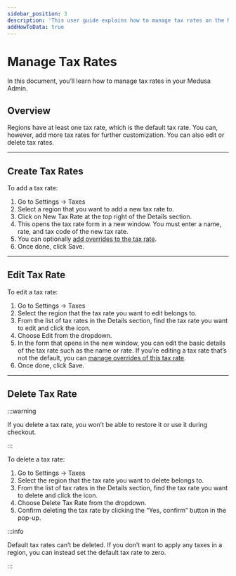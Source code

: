 ---
sidebar_position: 3
description: 'This user guide explains how to manage tax rates on the Medusa admin. Learn how to create, edit, and delete tax rates.'
addHowToData: true
---


# Manage Tax Rates

In this document, you’ll learn how to manage tax rates in your Medusa Admin.

## Overview

Regions have at least one tax rate, which is the default tax rate. You can, however, add more tax rates for further customization. You can also edit or delete tax rates.

---

## Create Tax Rates

To add a tax rate:

1. Go to Settings → Taxes
2. Select a region that you want to add a new tax rate to.
3. Click on New Tax Rate at the top right of the Details section.
4. This opens the tax rate form in a new window. You must enter a name, rate, and tax code of the new tax rate.
5. You can optionally [add overrides to the tax rate](./tax-overrides.mdx).
6. Once done, click Save.

---

## Edit Tax Rate

To edit a tax rate:

1. Go to Settings → Taxes
2. Select the region that the tax rate you want to edit belongs to.
3. From the list of tax rates in the Details section, find the tax rate you want to edit and click the <UiIcon lightIcon="https://res.cloudinary.com/dza7lstvk/image/upload/v1667999308/Medusa%20Docs/UI%20Icons/1ordBC6_ssysel.png" darkIcon="https://res.cloudinary.com/dza7lstvk/image/upload/v1667999326/Medusa%20Docs/UI%20Icons/dSwWYBH_stzgoi.png" alt="three dots" /> icon.
4. Choose Edit from the dropdown.
5. In the form that opens in the new window, you can edit the basic details of the tax rate such as the name or rate. If you’re editing a tax rate that’s not the default, you can [manage overrides of this tax rate](./tax-overrides.mdx).
6. Once done, click Save.

---

## Delete Tax Rate

:::warning

If you delete a tax rate, you won’t be able to restore it or use it during checkout.

:::

To delete a tax rate:

1. Go to Settings → Taxes
2. Select the region that the tax rate you want to delete belongs to.
3. From the list of tax rates in the Details section, find the tax rate you want to delete and click the <UiIcon lightIcon="https://res.cloudinary.com/dza7lstvk/image/upload/v1667999308/Medusa%20Docs/UI%20Icons/1ordBC6_ssysel.png" darkIcon="https://res.cloudinary.com/dza7lstvk/image/upload/v1667999326/Medusa%20Docs/UI%20Icons/dSwWYBH_stzgoi.png" alt="three dots" /> icon.
4. Choose Delete Tax Rate from the dropdown.
5. Confirm deleting the tax rate by clicking the “Yes, confirm” button in the pop-up.

:::info

Default tax rates can’t be deleted. If you don’t want to apply any taxes in a region, you can instead set the default tax rate to zero.

:::